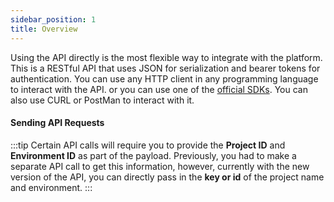 ```yaml
---
sidebar_position: 1
title: Overview
---
```


Using the API directly is the most flexible way to integrate with the platform.
This is a RESTful API that uses JSON for serialization and bearer tokens for authentication.
You can use any HTTP client in any programming language to interact with the API. or you can use one of the [official SDKs](/category/-sdks).
You can also use CURL or PostMan to interact with it.

#### Sending API Requests

:::tip
Certain API calls will require you to provide the **Project ID** and **Environment ID** as part of the payload.
Previously, you had to make a separate API call to get this information, however, currently with the new version
of the API, you can directly pass in the **key or id** of the project name and environment.
:::
